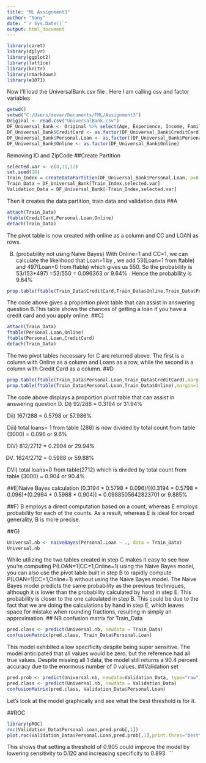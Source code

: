 ---
title: "ML Assignment3"
author: "Sony"
date: "`r Sys.Date()`"
output: html_document
---

```{r}
library(caret)
library(dplyr)
library(ggplot2)
library(lattice)
library(knitr)
library(rmarkdown)
library(e1071)
```
Now I'll load the UniversalBank.csv file . Here I am calling csv and factor variables
```{r}
getwd()
setwd("C:/Users/devar/Documents/FML/Assignment3")
Original <- read.csv("UniversalBank.csv")
DF_Universal_Bank <- Original %>% select(Age, Experience, Income, Family, CCAvg, Education, Mortgage, Personal.Loan, Securities.Account, CD.Account, Online, CreditCard)
DF_Universal_Bank$CreditCard <- as.factor(DF_Universal_Bank$CreditCard)
DF_Universal_Bank$Personal.Loan <- as.factor((DF_Universal_Bank$Personal.Loan))
DF_Universal_Bank$Online <- as.factor(DF_Universal_Bank$Online)
```
Removing ID and ZipCode
##Create Partition
```{r}
selected.var <- c(8,11,12)
set.seed(18)
Train_Index = createDataPartition(DF_Universal_Bank$Personal.Loan, p=0.60, list=FALSE)
Train_Data = DF_Universal_Bank[Train_Index,selected.var]
Validation_Data = DF_Universal_Bank[-Train_Index,selected.var]
```
Then it creates the data partition, train data and validation data
##A
```{r}
attach(Train_Data)
ftable(CreditCard,Personal.Loan,Online)
detach(Train_Data)
```

The pivot table is now created with online as a column and CC and LOAN as rows.

B) (probability not using Naive Bayes)
 With Online=1 and CC=1, we can calculate the likelihood that Loan=1 by , we add 53(Loan=1 from ftable) and 497(Loan=0 from ftable) which gives us 550. So the probability is 53/(53+497) =53/550 = 0.096363 or 9.64%  . Hence the probability is 9.64%
 
```{r}
prop.table(ftable(Train_Data$CreditCard,Train_Data$Online,Train_Data$Personal.Loan),margin=1)
```
The code above gives a proportion pivot table that can assist in answering question B.This table shows the chances of getting a loan if you have a credit card and you apply online.
##C)
```{r}
attach(Train_Data)
ftable(Personal.Loan,Online)
ftable(Personal.Loan,CreditCard)
detach(Train_Data)
```

The two pivot tables necessary for C are returned above. The first is a column with Online as a column and Loans as a row, while the second is a column with Credit Card as a column.
##D
```{r}

prop.table(ftable(Train_Data$Personal.Loan,Train_Data$CreditCard),margin=1)
prop.table(ftable(Train_Data$Personal.Loan,Train_Data$Online),margin=1)

```

The code above displays a proportion pivot table that can assist in answering question D.
Di) 92/288 = 0.3194 or 31.94%

Dii) 167/288 = 0.5798 or 57.986%

Diii) total loans= 1 from table (288) is now divided by total count from table (3000) = 0.096 or 9.6%

DiV) 812/2712 = 0.2994 or 29.94%

DV) 1624/2712 = 0.5988 or 59.88%

DVi) total loans=0 from table(2712) which is divided by total count from table (3000) = 0.904 or 90.4%

##E)Naive Bayes calculation
    (0.3194 * 0.5798 * 0.096)/[(0.3194 * 0.5798 * 0.096)+(0.2994 * 0.5988 * 0.904)]
    = 0.0988505642823701 or 9.885%

##F) 
 B employs a direct computation based on a count, whereas E employs probability for each of the counts. As a result, whereas E is ideal for broad generality, B is more precise.

##G)
```{r}
Universal.nb <- naiveBayes(Personal.Loan ~ ., data = Train_Data)
Universal.nb
```
While utilizing the two tables created in step C makes it easy to see how you're computing P(LOAN=1|CC=1,Online=1) using the Naive Bayes model, you can also use the pivot table built in step B to rapidly compute P(LOAN=1|CC=1,Online=1) without using the Naive Bayes model.
The Naive Bayes model predicts the same probability as the previous techniques, although it is lower than the probability calculated by hand in step E. This probability is closer to the one calculated in step B. This could be due to the fact that we are doing the calculations by hand in step E, which leaves space for mistake when rounding fractions, resulting in simply an approximation.
## NB confusion matrix for Train_Data
```{r}
pred.class <- predict(Universal.nb, newdata = Train_Data)
confusionMatrix(pred.class, Train_Data$Personal.Loan)
```

This model exhibited a low specificity despite being super sensitive. The model anticipated that all values would be zero, but the reference had all true values. Despite missing all 1 data, the model still returns a 90.4 percent accuracy due to the enormous number of 0 values.
##Validation set
```{r}
pred.prob <- predict(Universal.nb, newdata=Validation_Data, type="raw")
pred.class <- predict(Universal.nb, newdata = Validation_Data)
confusionMatrix(pred.class, Validation_Data$Personal.Loan)
```

Let's look at the model graphically and see what the best threshold is for it.

##ROC
```{r}
library(pROC)
roc(Validation_Data$Personal.Loan,pred.prob[,1])
plot.roc(Validation_Data$Personal.Loan,pred.prob[,1],print.thres="best")
```

This shows that setting a threshold of 0.905 could improve the model by lowering sensitivity to 0.120 and increasing specificity to 0.893.
```


